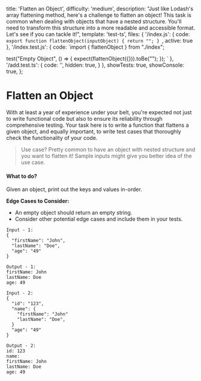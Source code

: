   title: 'Flatten an Object',
  difficulty: 'medium',
  description:
    "Just like Lodash's array flattening method, here's a challenge to flatten an object! This task is common when dealing with objects that have a nested structure. You'll need to transform this structure into a more readable and accessible format. Let's see if you can tackle it!",
  template: 'test-ts',
  files: {
    '/index.js': {
      code: `export function flattenObject(inputObject) {
  return "";
}
`,
      active: true
    },
    '/index.test.js': {
      code: `import { flattenObject } from "./index";

test("Empty Object", () => {
  expect(flattenObject({})).toBe("");
});
`
      },
    '/add.test.ts': {
      code: '',
      hidden: true,
    }
  },
  showTests: true,
  showConsole: true,
};

# Flatten an Object

With at least a year of experience under your belt, you're expected not just to write functional code but also to ensure its reliability through comprehensive testing. Your task here is to write a function that flattens a given object, and equally important, to write test cases that thoroughly check the functionality of your code.

> Use case? Pretty common to have an object with nested structure and you want to flatten it! Sample inputs might give you better idea of the use case. 

#### What to do?
Given an object, print out the keys and values in-order. 

**Edge Cases to Consider:**
- An empty object should return an empty string.
- Consider other potential edge cases and include them in your tests.

```
Input - 1: 
{
  "firstName": "John",
  "lastName": "Doe",
  "age": "49"
}
```
```
Output - 1:
firstName: John
lastName: Doe
age: 49
```
```
Input - 2: 
{
  "id": "123",
  "name": {
    "firstName": "John"
    "lastName": "Doe",
  }
  "age": "49"
}
```
```
Output - 2:
id: 123
name:
firstName: John
lastName: Doe
age: 49
```